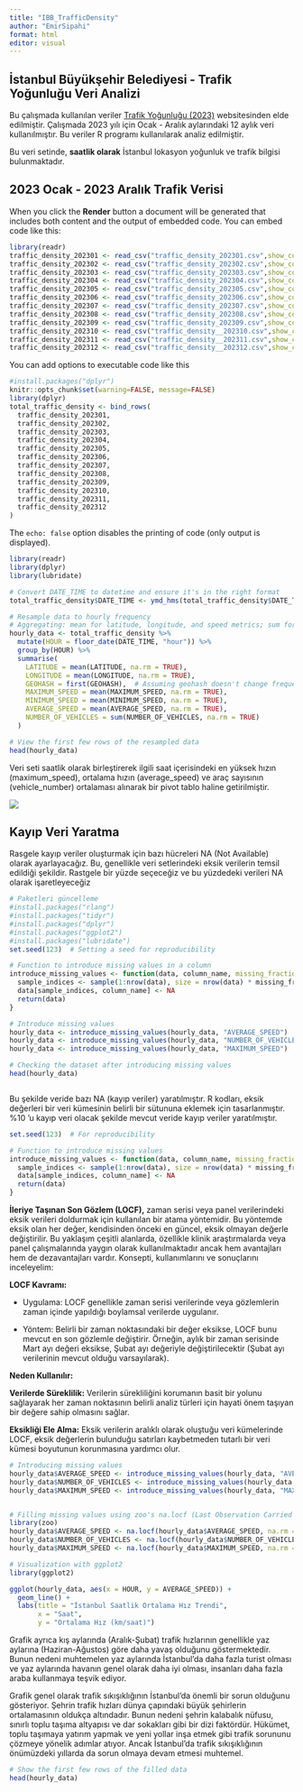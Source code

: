 ---
title: "IBB_TrafficDensity"
author: "EmirSipahi"
format: html
editor: visual
---

## İstanbul Büyükşehir Belediyesi - Trafik Yoğunluğu Veri Analizi

Bu çalışmada kullanılan veriler [Trafik Yoğunluğu (2023)](https://data.ibb.gov.tr/dataset/hourly-traffic-density-data-set) websitesinden elde edilmiştir. Çalışmada 2023 yılı için Ocak - Aralık aylarındaki 12 aylık veri kullanılmıştır. Bu veriler R programı kullanılarak analiz edilmiştir.

Bu veri setinde, **saatlik olarak** İstanbul lokasyon yoğunluk ve trafik bilgisi bulunmaktadır.

## 2023 Ocak - 2023 Aralık Trafik Verisi

When you click the **Render** button a document will be generated that includes both content and the output of embedded code. You can embed code like this:

```{r}
library(readr)
traffic_density_202301 <- read_csv("traffic_density_202301.csv",show_col_types =FALSE)
traffic_density_202302 <- read_csv("traffic_density_202302.csv",show_col_types =FALSE)
traffic_density_202303 <- read_csv("traffic_density_202303.csv",show_col_types =FALSE)
traffic_density_202304 <- read_csv("traffic_density_202304.csv",show_col_types =FALSE)
traffic_density_202305 <- read_csv("traffic_density_202305.csv",show_col_types =FALSE)
traffic_density_202306 <- read_csv("traffic_density_202306.csv",show_col_types =FALSE)
traffic_density_202307 <- read_csv("traffic_density_202307.csv",show_col_types =FALSE)
traffic_density_202308 <- read_csv("traffic_density_202308.csv",show_col_types =FALSE)
traffic_density_202309 <- read_csv("traffic_density_202309.csv",show_col_types =FALSE)
traffic_density_202310 <- read_csv("traffic_density__202310.csv",show_col_types =FALSE)
traffic_density_202311 <- read_csv("traffic_density__202311.csv",show_col_types =FALSE)
traffic_density_202312 <- read_csv("traffic_density__202312.csv",show_col_types =FALSE)
```

You can add options to executable code like this

```{r}
#install.packages("dplyr")
knitr::opts_chunk$set(warning=FALSE, message=FALSE)
library(dplyr)
total_traffic_density <- bind_rows(
  traffic_density_202301,
  traffic_density_202302,
  traffic_density_202303,
  traffic_density_202304,
  traffic_density_202305,
  traffic_density_202306,
  traffic_density_202307,
  traffic_density_202308,
  traffic_density_202309,
  traffic_density_202310,
  traffic_density_202311,
  traffic_density_202312
)

```

The `echo: false` option disables the printing of code (only output is displayed).

```{r}
library(readr)
library(dplyr)
library(lubridate)

# Convert DATE_TIME to datetime and ensure it's in the right format
total_traffic_density$DATE_TIME <- ymd_hms(total_traffic_density$DATE_TIME)

# Resample data to hourly frequency
# Aggregating: mean for latitude, longitude, and speed metrics; sum for number of vehicles
hourly_data <- total_traffic_density %>%
  mutate(HOUR = floor_date(DATE_TIME, "hour")) %>%
  group_by(HOUR) %>%
  summarise(
    LATITUDE = mean(LATITUDE, na.rm = TRUE),
    LONGITUDE = mean(LONGITUDE, na.rm = TRUE),
    GEOHASH = first(GEOHASH),  # Assuming geohash doesn't change frequently
    MAXIMUM_SPEED = mean(MAXIMUM_SPEED, na.rm = TRUE),
    MINIMUM_SPEED = mean(MINIMUM_SPEED, na.rm = TRUE),
    AVERAGE_SPEED = mean(AVERAGE_SPEED, na.rm = TRUE),
    NUMBER_OF_VEHICLES = sum(NUMBER_OF_VEHICLES, na.rm = TRUE)
  )

# View the first few rows of the resampled data
head(hourly_data)

```

Veri seti saatlik olarak birleştirerek ilgili saat içerisindeki en yüksek hızın (maximum_speed), ortalama hızın (average_speed) ve araç sayısının (vehicle_number) ortalaması alınarak bir pivot tablo haline getirilmiştir.

![](images/image-1983167887.png)

## Kayıp Veri Yaratma

Rasgele kayıp veriler oluşturmak için bazı hücreleri NA (Not Available) olarak ayarlayacağız. Bu, genellikle veri setlerindeki eksik verilerin temsil edildiği şekildir. Rastgele bir yüzde seçeceğiz ve bu yüzdedeki verileri NA olarak işaretleyeceğiz

```{r}
# Paketleri güncelleme
#install.packages("rlang")
#install.packages("tidyr")
#install.packages("dplyr")
#install.packages("ggplot2")
#install.packages("lubridate")
set.seed(123)  # Setting a seed for reproducibility

# Function to introduce missing values in a column
introduce_missing_values <- function(data, column_name, missing_fraction = 0.1) {
  sample_indices <- sample(1:nrow(data), size = nrow(data) * missing_fraction)
  data[sample_indices, column_name] <- NA
  return(data)
}

# Introduce missing values
hourly_data <- introduce_missing_values(hourly_data, "AVERAGE_SPEED")
hourly_data <- introduce_missing_values(hourly_data, "NUMBER_OF_VEHICLES")
hourly_data <- introduce_missing_values(hourly_data, "MAXIMUM_SPEED")

# Checking the dataset after introducing missing values
head(hourly_data)



```

Bu şekilde veride bazı NA (kayıp veriler) yaratılmıştır. R kodları, eksik değerleri bir veri kümesinin belirli bir sütununa eklemek için tasarlanmıştır. %10 'u kayıp veri olacak şekilde mevcut veride kayıp veriler yaratılmıştır.

```{r}
set.seed(123)  # For reproducibility

# Function to introduce missing values
introduce_missing_values <- function(data, column_name, missing_fraction = 0.1) {
  sample_indices <- sample(1:nrow(data), size = nrow(data) * missing_fraction)
  data[sample_indices, column_name] <- NA
  return(data)
}

```

**İleriye Taşınan Son Gözlem (LOCF),** zaman serisi veya panel verilerindeki eksik verileri doldurmak için kullanılan bir atama yöntemidir. Bu yöntemde eksik olan her değer, kendisinden önceki en güncel, eksik olmayan değerle değiştirilir. Bu yaklaşım çeşitli alanlarda, özellikle klinik araştırmalarda veya panel çalışmalarında yaygın olarak kullanılmaktadır ancak hem avantajları hem de dezavantajları vardır. Konsepti, kullanımlarını ve sonuçlarını inceleyelim:

**LOCF Kavramı:**

-   Uygulama: LOCF genellikle zaman serisi verilerinde veya gözlemlerin zaman içinde yapıldığı boylamsal verilerde uygulanır.

-   Yöntem: Belirli bir zaman noktasındaki bir değer eksikse, LOCF bunu mevcut en son gözlemle değiştirir. Örneğin, aylık bir zaman serisinde Mart ayı değeri eksikse, Şubat ayı değeriyle değiştirilecektir (Şubat ayı verilerinin mevcut olduğu varsayılarak).

**Neden Kullanılır:**

**Verilerde Süreklilik:** Verilerin sürekliliğini korumanın basit bir yolunu sağlayarak her zaman noktasının belirli analiz türleri için hayati önem taşıyan bir değere sahip olmasını sağlar.

**Eksikliği Ele Alma:** Eksik verilerin aralıklı olarak oluştuğu veri kümelerinde LOCF, eksik değerlerin bulunduğu satırları kaybetmeden tutarlı bir veri kümesi boyutunun korunmasına yardımcı olur.

```{r}

# Introducing missing values
hourly_data$AVERAGE_SPEED <- introduce_missing_values(hourly_data, "AVERAGE_SPEED", 0.1)$AVERAGE_SPEED
hourly_data$NUMBER_OF_VEHICLES <- introduce_missing_values(hourly_data, "NUMBER_OF_VEHICLES", 0.1)$NUMBER_OF_VEHICLES
hourly_data$MAXIMUM_SPEED <- introduce_missing_values(hourly_data, "MAXIMUM_SPEED", 0.1)$MAXIMUM_SPEED



```

```{r}
# Filling missing values using zoo's na.locf (Last Observation Carried Forward)
library(zoo)
hourly_data$AVERAGE_SPEED <- na.locf(hourly_data$AVERAGE_SPEED, na.rm = FALSE)
hourly_data$NUMBER_OF_VEHICLES <- na.locf(hourly_data$NUMBER_OF_VEHICLES, na.rm = FALSE)
hourly_data$MAXIMUM_SPEED <- na.locf(hourly_data$MAXIMUM_SPEED, na.rm = FALSE)


```

```{r}

# Visualization with ggplot2
library(ggplot2)

ggplot(hourly_data, aes(x = HOUR, y = AVERAGE_SPEED)) +
  geom_line() +
  labs(title = "İstanbul Saatlik Ortalama Hız Trendi",
       x = "Saat",
       y = "Ortalama Hız (km/saat)")

```

Grafik ayrıca kış aylarında (Aralık-Şubat) trafik hızlarının genellikle yaz aylarına (Haziran-Ağustos) göre daha yavaş olduğunu göstermektedir. Bunun nedeni muhtemelen yaz aylarında İstanbul'da daha fazla turist olması ve yaz aylarında havanın genel olarak daha iyi olması, insanları daha fazla araba kullanmaya teşvik ediyor.

Grafik genel olarak trafik sıkışıklığının İstanbul'da önemli bir sorun olduğunu gösteriyor. Şehrin trafik hızları dünya çapındaki büyük şehirlerin ortalamasının oldukça altındadır. Bunun nedeni şehrin kalabalık nüfusu, sınırlı toplu taşıma altyapısı ve dar sokakları gibi bir dizi faktördür. Hükümet, toplu taşımaya yatırım yapmak ve yeni yollar inşa etmek gibi trafik sorununu çözmeye yönelik adımlar atıyor. Ancak İstanbul'da trafik sıkışıklığının önümüzdeki yıllarda da sorun olmaya devam etmesi muhtemel.

```{r}

# Show the first few rows of the filled data
head(hourly_data)
```
